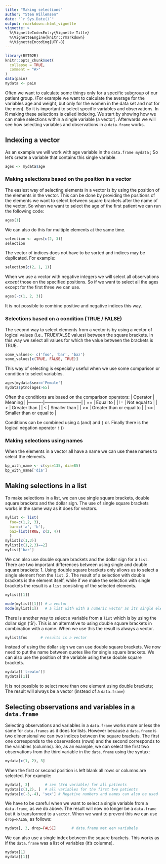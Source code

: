 ```yaml
---
title: "Making selections"
author: "Sten Willemsen"
date: "`r Sys.Date()`"
output: rmarkdown::html_vignette
vignette: >
  %\VignetteIndexEntry{Vignette Title}
  %\VignetteEngine{knitr::rmarkdown}
  %\VignetteEncoding{UTF-8}
---
```


```r
library(BST02R)
knitr::opts_chunk$set(
  collapse = TRUE,
  comment = "#>"
)
data(pain)
mydata <- pain
```

Often we want to calculate some things only for a specific subgroup of our patient group. (For example we want to calculate the average for the variables  age and weight, but only for the women in the data set and not for the men). So it is important to select specific variables and observations. In R making these selections is called indexing. We start by showing how we can make selections within a single variable (a vector). Afterwards we will see how selecting variables and observations in a `data.frame` works.

## Indexing a vector

As an example we will work with age variable in the `data.frame mydata` ; So let's create a variable that contains this single variable.
```r
ages <- mydata$age
```

### Making selections based on the position in a vector
The easiest way of selecting elements in a vector is by using the position of the elements in the vector. This can be done by providing the positions of the elements we want to select between square brackets after the name of the vector. So when we want to select the age of the first patient we can run the following code:
```r
ages[1]
```
We can also do this for multiple elements at the same time.
```r
selection <- ages[c(2, 3)]
selection
```

The vector of indices does not have to be sorted and indices may be duplicated. For example:

```r
selection[c(2, 1, 1)]
```

When we use a vector with negative integers we will select all observations *except* those on the specified positions. So if we want to select all the ages except for the first three we can use.
```r
ages[-c(1, 2, 3)]
```

It is not possible to combine positive and negative indices this way.

### Selections based on a condition (TRUE / FALSE)

The second way to select elements from a vector is by using a vector of logical values (i.e.. TRUE/FALSE values) between the square brackets. In this way we select all values for which the value between the brackets is TRUE.
```r
some_values<- c('foo', 'bar', 'baz')
some_values[c(TRUE, FALSE, TRUE)]
```
This way of selecting is especially useful when we use some comparison or condition to select variables.
```r
ages[mydata$sex=='Female']
mydata$ptno[ages>65]
```

Often the conditions are based on the comparison operators:
| Operator | Meaning                  |
|----------|--------------------------|
| ==       | Equal to                 |
| !=       | Not equal to             |
| >        | Greater than             |
| <        | Smaller than             |
| >=       | Greater than or equal to |
| <=       | Smaller than or equal to |


Conditions can be combined using `&` (and) and  `|` or. Finally there is the logical negation operator `!` ()

### Making selections using names
When the elements in a vector all have a name we can use these names to select the elements.
```r
bp_with_name <- c(sys=135, dia=85)
bp_with_name['dia']
```

## Making selections in a list

To make selections in a list, we can use single square brackets, double square brackets and the dollar sign. The use of single square brackets works in the same way as it does for vectors.
```r
mylist <- list(
  foo=c(1,2, 3),
  bar=c('a', 'b'),
  baz=list(TRUE, c(2, 4))
  )
mylist[c(1,3)]
mylist[c(1,2,3)==2]
mylist['bar']
```

We can also use double square brackets and the dollar sign for a `list`. There are two important differences between using single and double square brackets:
1. Using double square brackets only allows us to select a single element from the `list`.
2. The result of a selection with double brackets is the element itself, while if we make the selection with single brackets the result is a `list` consisting of the selected elements.

```r
mylist[[1]]
```
```r
mode(mylist[[1]]) # a vector
mode(mylist[1])   # a list with with a numeric vector as its single element   
```

There is another way to select a variable from a `list` which is by using the dollar sign ('$'). This is an alternative to using double square brackets in combination with a name. When we use this the result is always a vector. 

```r
mylist$foo      # results is a vector
```
Instead of using the dollar sign we can use double square brackets. We now need to put the name between quotes like for single square brackets. We can also use the position of the variable using these double square brackets.
```r
mydata[['treatm']]
mydata[[1]]
```
It is not possible to select more than one element using double brackets; The result will always be a vector (instead of a `data.frame`)


## Selecting observations and variables in a `data.frame`

Selecting observations and variables in a `data.frame` works more or less the same for `data.frames` as it does for lists. However because a `data.frame` is two dimensional we can two indices between the square brackets. The first one corresponds to the observations (rows) and the second corresponds to the variables (columns). So, as an example, we can select the first two observations from the third variable in the `data.frame` using the syntax:
```r
mydata[c(1, 2), 3]
```

When the first or second position is left blank all rows or columns are selected. For example:
```r
mydata[, 3]       # sex (3rd variable) for all patients
mydata[c(1,2), ]  # all variables for the first two patients
mydata[c(-3,-4), 'sex'] # Negative numbers and names can also be used
```
We have to be careful when we want to select a single variable from a  `data.frame`, as we do above. The result will now no longer be a  `data.frame` but it is transformed to a `vector`. When we want to prevent this we can use `drop=FALSE`, as follows:
```r
mydata[, 3, drop=FALSE]       # data.frame met een variabele
```

We can also use a single index between the square brackets. This works as if the `data.frame` was a list of variables (it's columns).

```r
mydata[1]
mydata[[1]]
```

